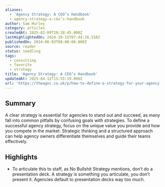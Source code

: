 ```yaml
---
aliases:
  - 'Agency Strategy: A CEO’s Handbook'
  - agency-strategy-a-ceo’s-handbook
author: Sam Hurley
category: articles
createdAt: 2025-02-09T20:38:45.000Z
lastHighlightedOn: 2024-10-15T07:44:28.510Z
publishedOn: 2024-06-03T00:00:00.000Z
source: reader
status: seedling
tags:
  - consulting
  - favorite
  - strategy
title: 'Agency Strategy: A CEO’s Handbook'
updatedAt: 2025-04-12T15:55:19.000Z
url: 'https://theagnc.co.uk/p/how-to-define-a-strategy-for-your-agency'
---
```

## Summary

A clear strategy is essential for agencies to stand out and succeed, as many fall into common pitfalls by confusing goals with strategies. To define a successful agency strategy, focus on the unique value you provide and how you compete in the market. Strategic thinking and a structured approach can help agency owners differentiate themselves and guide their teams effectively.

## Highlights

- To articulate this to staff, as No Bullshit Strategy mentions, don’t do a presentation deck. A strategy is something you articulate, you don’t present it. Agencies default to presentation decks way too much.
